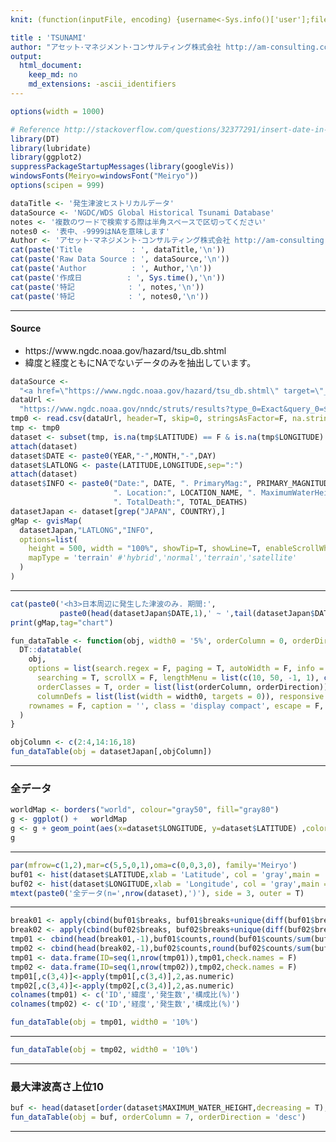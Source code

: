 ```yaml
---
knit: (function(inputFile, encoding) {username<-Sys.info()['user'];fileName<-'defaultPath.csv';pathToFile <-paste0('C:/Users/', username,'/Desktop/pathToCSV/');setwd(pathToFile);buf0<-read.csv(fileName,header = F,skip = 0,stringsAsFactor = F,check.names = F,fileEncoding = 'utf-8');rmarkdown::render(inputFile, encoding = encoding, output_file = paste0('C:/Users/',username,buf0[2,1],'charts/','am-consulting.co.jp-TSUNAMI.html')) })

title : 'TSUNAMI'
author: "アセット･マネジメント･コンサルティング株式会社 http://am-consulting.co.jp"
output: 
  html_document:
    keep_md: no
    md_extensions: -ascii_identifiers 
---
```

<link href="http://knowledgevault.saecanet.com/components/rmarkdown-html.css" rel="stylesheet">
<style>
.main-container {
	max-width: 1000px;
	margin-left: auto;
	margin-right: auto;
}
</style>

```r
options(width = 1000)
```

```r
# Reference http://stackoverflow.com/questions/32377291/insert-date-in-filename-while-knitting-document-using-rstudio-knit-button
library(DT)
library(lubridate)
library(ggplot2)
suppressPackageStartupMessages(library(googleVis))
windowsFonts(Meiryo=windowsFont("Meiryo"))
options(scipen = 999)
```

```r
dataTitle <- '発生津波ヒストリカルデータ'
dataSource <- 'NGDC/WDS Global Historical Tsunami Database'
notes <- '複数のワードで検索する際は半角スペースで区切ってください'
notes0 <- '表中、-9999はNAを意味します'
Author <- 'アセット･マネジメント･コンサルティング株式会社 http://am-consulting.co.jp'
cat(paste('Title           : ', dataTitle,'\n'))
cat(paste('Raw Data Source : ', dataSource,'\n'))
cat(paste('Author          : ', Author,'\n'))
cat(paste('作成日          : ', Sys.time(),'\n'))
cat(paste('特記            : ', notes,'\n'))
cat(paste('特記            : ', notes0,'\n'))
```

<hr>
#### Source
- https://www.ngdc.noaa.gov/hazard/tsu_db.shtml
- 緯度と経度ともにNAでないデータのみを抽出しています。

```r
dataSource <- 
  "<a href=\"https://www.ngdc.noaa.gov/hazard/tsu_db.shtml\" target=\"_blank\">NGDC/WDS Global Historical Tsunami Database</a>"
dataUrl <- 
  "https://www.ngdc.noaa.gov/nndc/struts/results?type_0=Exact&query_0=$ID&t=101650&s=69&d=59&dfn=tsevent.txt"
tmp0 <- read.csv(dataUrl, header=T, skip=0, stringsAsFactor=F, na.strings=c("NA"), sep="\t", check.names=F)
tmp <- tmp0
dataset <- subset(tmp, is.na(tmp$LATITUDE) == F & is.na(tmp$LONGITUDE) == F)
attach(dataset)
dataset$DATE <- paste0(YEAR,"-",MONTH,"-",DAY)
dataset$LATLONG <- paste(LATITUDE,LONGITUDE,sep=":")
attach(dataset)
dataset$INFO <- paste0("Date:", DATE, ". PrimaryMag:", PRIMARY_MAGNITUDE, 
                       ". Location:", LOCATION_NAME, ". MaximumWaterHeight:", MAXIMUM_WATER_HEIGHT, 
                       ". TotalDeath:", TOTAL_DEATHS)
datasetJapan <- dataset[grep("JAPAN", COUNTRY),]
gMap <- gvisMap(
  datasetJapan,"LATLONG","INFO",
  options=list(
    height = 500, width = "100%", showTip=T, showLine=T, enableScrollWheel=T, useMapTypeControl=T, 
    mapType = 'terrain' #'hybrid','normal','terrain','satellite'
  )
)
```
<hr>
```r
cat(paste0('<h3>日本周辺に発生した津波のみ. 期間:', 
           paste0(head(datasetJapan$DATE,1),' ~ ',tail(datasetJapan$DATE,1)), '. n=', nrow(datasetJapan),'</h3>'))
print(gMap,tag="chart")
```

```r
fun_dataTable <- function(obj, width0 = '5%', orderColumn = 0, orderDirection = 'asc') {
  DT::datatable(
    obj,
    options = list(search.regex = F, paging = T, autoWidth = F, info = T, lengthChange = T, ordering = T,
      searching = T, scrollX = F, lengthMenu = list(c(10, 50, -1, 1), c(10, 50, 'All', 1)),
      orderClasses = T, order = list(list(orderColumn, orderDirection)), search = list(regex = T, caseInsensitive = T),
      columnDefs = list(list(width = width0, targets = 0)), responsive = T),
    rownames = F, caption = '', class = 'display compact', escape = F, filter = 'top'
  )
}
```

```r
objColumn <- c(2:4,14:16,18)
fun_dataTable(obj = datasetJapan[,objColumn])
```

<hr>
<h3>全データ</h3> 

```r
worldMap <- borders("world", colour="gray50", fill="gray80")
g <- ggplot() +   worldMap
g <- g + geom_point(aes(x=dataset$LONGITUDE, y=dataset$LATITUDE) ,color="red", size=1) 
g
```
<hr>
```r
par(mfrow=c(1,2),mar=c(5,5,0,1),oma=c(0,0,3,0), family='Meiryo')
buf01 <- hist(dataset$LATITUDE,xlab = 'Latitude', col = 'gray',main = '')
buf02 <- hist(dataset$LONGITUDE,xlab = 'Longitude', col = 'gray',main = '')
mtext(paste0('全データ(n=',nrow(dataset),')'), side = 3, outer = T)
```
<hr>
```r
break01 <- apply(cbind(buf01$breaks, buf01$breaks+unique(diff(buf01$breaks))), 1, paste, collapse="~")
break02 <- apply(cbind(buf02$breaks, buf02$breaks+unique(diff(buf02$breaks))), 1, paste, collapse="~")
tmp01 <- cbind(head(break01,-1),buf01$counts,round(buf01$counts/sum(buf01$counts)*100,1))
tmp02 <- cbind(head(break02,-1),buf02$counts,round(buf02$counts/sum(buf02$counts)*100,1))
tmp01 <- data.frame(ID=seq(1,nrow(tmp01)),tmp01,check.names = F)
tmp02 <- data.frame(ID=seq(1,nrow(tmp02)),tmp02,check.names = F)
tmp01[,c(3,4)]<-apply(tmp01[,c(3,4)],2,as.numeric)
tmp02[,c(3,4)]<-apply(tmp02[,c(3,4)],2,as.numeric)
colnames(tmp01) <- c('ID','緯度','発生数','構成比(%)')
colnames(tmp02) <- c('ID','経度','発生数','構成比(%)')
```

```r
fun_dataTable(obj = tmp01, width0 = '10%')
```
<hr>
```r
fun_dataTable(obj = tmp02, width0 = '10%')
```
<hr>
<h3>最大津波高さ上位10</h3>
```r
buf <- head(dataset[order(dataset$MAXIMUM_WATER_HEIGHT,decreasing = T),c(2:4,12,14:16,18)],20)
fun_dataTable(obj = buf, orderColumn = 7, orderDirection = 'desc')
```
<hr>